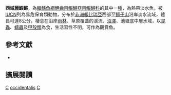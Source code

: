 {{Speciesbox 
| taxon = Callopanchax occidentalis
| status = NT
| status_system = IUCN3.1
| authority = [[Clausen|Clausen]], 1966
| synonyms = *''Aphyosemion occidentale, Clausen, 1966''
*''Fundulopanchax occidentalis, Clausen, 1966''
*''Roloffia occidentalis, Clausen, 1966''
*''Aphyosemion occidentales, Clausen, 1966''
}}
'''西域麗鰕鱂'''，為[[輻鰭魚綱|輻鰭魚綱]][[鯉齒目|鯉齒目]][[鰕鱂亞目|鰕鱂亞目]][[鰕鱂科|鰕鱂科]]的其中一[[種|種]]，為熱帶淡水魚，被[[IUCN|IUCN]]列為易危保育類動物，分布於[[非洲|非洲]][[賴比瑞亞|賴比瑞亞]]西部至[[塞拉利昂|獅子山]]沿岸淡水流域，體長可達8公分，棲息在沿岸[[雨林|雨林]]、草原覆蓋的溪流、[[沼澤|沼澤]]、池塘底中層水域，以[[昆蟲|昆蟲]]、[[蠕蟲|蠕蟲]]及[[甲殼類|甲殼類]]為食，生活習性不明，可作為觀賞魚。

== 參考文獻 ==
*{{FishBase_species|genus=Callopanchax|species=occidentalis|year=2014|month=7}}

== 擴展閱讀 ==
{{refbegin}}
{{wikispecies-inline|Callopanchax occidentalis|西域麗鰕鱂}}
{{refend}}
{{Taxonbar|from=Q1535644}}

[[Category:觀賞魚|C]]
[[Category:麗鰕鱂屬|occidentalis]]
[[Category:1966年描述的魚類|C]]